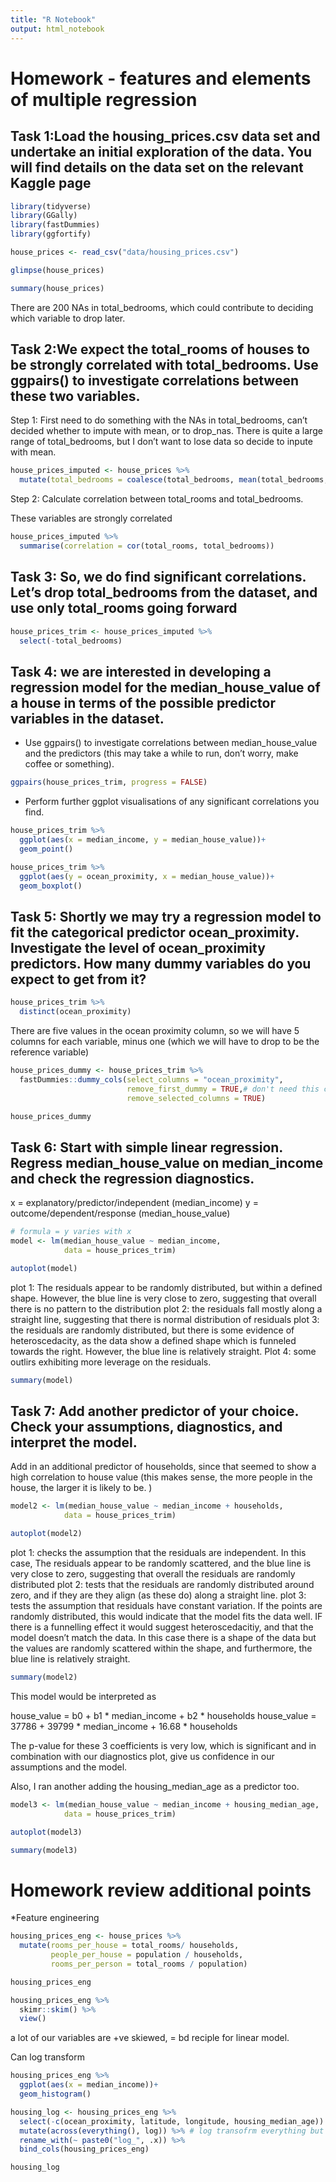 ```yaml
---
title: "R Notebook"
output: html_notebook
---
```


# Homework - features and elements of multiple regression

## Task 1:Load the housing_prices.csv data set and undertake an initial exploration of the data. You will find details on the data set on the relevant Kaggle page

```r
library(tidyverse)
library(GGally)
library(fastDummies)
library(ggfortify)
```

```r
house_prices <- read_csv("data/housing_prices.csv")
```
```r
glimpse(house_prices)
```
```r
summary(house_prices)
```
There are 200 NAs in total_bedrooms, which could contribute to deciding which variable to drop later. 



## Task 2:We expect the total_rooms of houses to be strongly correlated with total_bedrooms. Use ggpairs() to investigate correlations between these two variables.

Step 1: First need to do something with the NAs in total_bedrooms, can't decided whether to impute with mean, or to drop_nas. There is quite a large range of total_bedrooms, but I don't want to lose data so decide to inpute with mean. 

```r
house_prices_imputed <- house_prices %>% 
  mutate(total_bedrooms = coalesce(total_bedrooms, mean(total_bedrooms, na.rm = TRUE)))

```

Step 2: Calculate correlation between total_rooms and total_bedrooms. 

These variables are strongly correlated
```r
house_prices_imputed %>% 
  summarise(correlation = cor(total_rooms, total_bedrooms))
```

## Task 3: So, we do find significant correlations. Let’s drop total_bedrooms from the dataset, and use only total_rooms going forward

```r
house_prices_trim <- house_prices_imputed %>% 
  select(-total_bedrooms)
```

## Task 4: we are interested in developing a regression model for the median_house_value of a house in terms of the possible predictor variables in the dataset.
  - Use ggpairs() to investigate correlations between median_house_value and the predictors (this may take a while to run, don’t worry, make coffee or something).
  
```r
ggpairs(house_prices_trim, progress = FALSE) 
```


- Perform further ggplot visualisations of any significant correlations you find.

```r
house_prices_trim %>% 
  ggplot(aes(x = median_income, y = median_house_value))+
  geom_point()
```



```r
house_prices_trim %>% 
  ggplot(aes(y = ocean_proximity, x = median_house_value))+
  geom_boxplot()
```

## Task 5: Shortly we may try a regression model to fit the categorical predictor ocean_proximity. Investigate the level of ocean_proximity predictors. How many dummy variables do you expect to get from it?

```r
house_prices_trim %>% 
  distinct(ocean_proximity)
```
There are five values in the ocean proximity column, so we will have 5 columns for each variable, minus one (which we will have to drop to be the reference variable)

```r
house_prices_dummy <- house_prices_trim %>% 
  fastDummies::dummy_cols(select_columns = "ocean_proximity",
                          remove_first_dummy = TRUE,# don't need this column for our model
                          remove_selected_columns = TRUE)

house_prices_dummy
```

## Task 6: Start with simple linear regression. Regress median_house_value on median_income and check the regression diagnostics.

x = explanatory/predictor/independent (median_income)
y = outcome/dependent/response (median_house_value)

```r
# formula = y varies with x
model <- lm(median_house_value ~ median_income, 
            data = house_prices_trim)

autoplot(model)
```
plot 1: The residuals appear to be randomly distributed, but within a defined shape. However, the blue line is very close to zero, suggesting that overall there is no pattern to the distribution
plot 2: the residuals fall mostly along a straight line, suggesting that there is normal distribution of residuals
plot 3: the residuals are randomly distributed, but there is some evidence of heteroscedacity, as the data show a defined shape which is funneled towards the right. However, the blue line is relatively straight. 
Plot 4: some outlirs exhibiting more leverage on the residuals. 

```r
summary(model)
```


## Task 7: Add another predictor of your choice. Check your assumptions, diagnostics, and interpret the model.

Add in an additional predictor of households, since that seemed to show a high correlation to house value (this makes sense, the more people in the house, the larger it is likely to be. )
```r
model2 <- lm(median_house_value ~ median_income + households, 
            data = house_prices_trim)

autoplot(model2)
```
plot 1: checks the assumption that the residuals are independent. In this case, The residuals appear to be randomly scattered, and the blue line is very close to zero, suggesting that overall the residuals are randomly distributed
plot 2: tests that the residuals are randomly distributed around zero, and if they are they align (as these do) along a straight line. 
plot 3: tests the assumption that residuals have constant variation. If the points are randomly distributed, this would indicate that the model fits the data well. IF there is a funnelling effect it would suggest heteroscedacitiy, and that the model doesn't match the data. In this case there is a shape of the data but the values are randomly scattered within the shape, and furthermore, the blue line is relatively straight. 



```r
summary(model2)
```
This model would be interpreted as 

house_value = b0 + b1 * median_income + b2 * households
house_value = 37786 + 39799 * median_income + 16.68 * households

The p-value for these 3 coefficients is very low, which is significant and in combination with our diagnostics plot, give us confidence in our assumptions and the model. 


Also, I ran another adding the housing_median_age as a predictor too. 

```r
model3 <- lm(median_house_value ~ median_income + housing_median_age, 
            data = house_prices_trim)

autoplot(model3)
```
```r
summary(model3)
```
# Homework review additional points

*Feature engineering

```r
housing_prices_eng <- house_prices %>% 
  mutate(rooms_per_house = total_rooms/ households,
         people_per_house = population / households,
         rooms_per_person = total_rooms / population)

housing_prices_eng
```

```r
housing_prices_eng %>% 
  skimr::skim() %>% 
  view()
```


a lot of our variables are +ve skiewed, = bd reciple for linear model. 

Can log transform

```r
housing_prices_eng %>% 
  ggplot(aes(x = median_income))+
  geom_histogram()
```

```r
housing_log <- housing_prices_eng %>% 
  select(-c(ocean_proximity, latitude, longitude, housing_median_age)) %>% 
  mutate(across(everything(), log)) %>% # log transofrm everything but the 4 columns above
  rename_with(~ paste0("log_", .x)) %>% 
  bind_cols(housing_prices_eng)

housing_log
```

